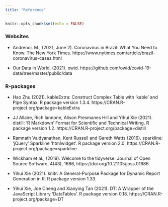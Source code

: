 ```yaml
---
title: "Reference"
---
```


```r
knitr::opts_chunk$set(echo = FALSE)
```

### Websites

- Andrenoi. M., (2021, June 2). Coronavirus in Brazil: What You Need to Know. The New York Times. https://www.nytimes.com/article/brazil-coronavirus-cases.html

- Our Data in World. (2021). owid. https://github.com/owid/covid-19-data/tree/master/public/data


### R-packages

- Hao Zhu (2021). kableExtra: Construct Complex Table with 'kable' and Pipe Syntax. R package version 1.3.4. https://CRAN.R-project.org/package=kableExtra

- JJ Allaire, Rich Iannone, Alison Presmanes Hill and Yihui Xie (2021). distill: 'R Markdown' Format for Scientific and Technical Writing. R package version 1.2. https://CRAN.R-project.org/package=distill

- Ramnath Vaidyanathan, Kent Russell and Gareth Watts (2016). sparkline: 'jQuery' Sparkline 'htmlwidget'. R package version 2.0. https://CRAN.R-project.org/package=sparkline

- Wickham et al., (2019). Welcome to the tidyverse. Journal of Open Source Software, 4(43), 1686, https://doi.org/10.21105/joss.01686

- Yihui Xie (2021). knitr: A General-Purpose Package for Dynamic Report Generation in R. R package version 1.33.

- Yihui Xie, Joe Cheng and Xianying Tan (2021). DT: A Wrapper of the JavaScript Library 'DataTables'. R package version 0.18. https://CRAN.R-project.org/package=DT

